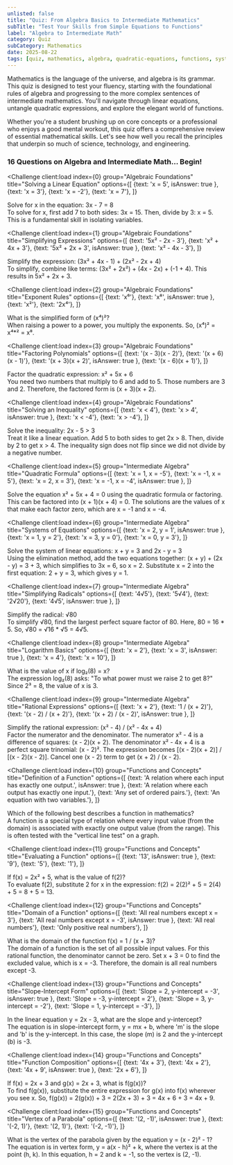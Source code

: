 ```yaml
---
unlisted: false
title: "Quiz: From Algebra Basics to Intermediate Mathematics"
subTitle: "Test Your Skills from Simple Equations to Functions"
label: "Algebra to Intermediate Math"
category: Quiz
subCategory: Mathematics
date: 2025-08-22
tags: [quiz, mathematics, algebra, quadratic-equations, functions, systems-of-equations]
---
```



Mathematics is the language of the universe, and algebra is its grammar. This quiz is designed to test your fluency, starting with the foundational rules of algebra and progressing to the more complex sentences of intermediate mathematics. You'll navigate through linear equations, untangle quadratic expressions, and explore the elegant world of functions.

Whether you're a student brushing up on core concepts or a professional who enjoys a good mental workout, this quiz offers a comprehensive review of essential mathematical skills. Let's see how well you recall the principles that underpin so much of science, technology, and engineering.

### 16 Questions on Algebra and Intermediate Math... Begin!

<QuizUI>

<Challenge
  client:load
  index={0}
  group="Algebraic Foundations"
  title="Solving a Linear Equation"
  options={[
    {text: 'x = 5', isAnswer: true },
    {text: 'x = 3'},
    {text: 'x = -2'},
    {text: 'x = 7'},
  ]}
>
  <slot name="question">
  <div className="question">
    Solve for x in the equation: 3x - 7 = 8
  </div>
  </slot>

  <slot name='explanation'>
  <div className="explanation">
    To solve for x, first add 7 to both sides: 3x = 15. Then, divide by 3: x = 5. This is a fundamental skill in isolating variables.
  </div>
  </slot>
</Challenge>

<Challenge
  client:load
  index={1}
  group="Algebraic Foundations"
  title="Simplifying Expressions"
  options={[
    {text: '5x² - 2x - 3'},
    {text: 'x² + 4x + 3'},
    {text: '5x² + 2x + 3', isAnswer: true },
    {text: 'x² - 4x - 3'},
  ]}
>
  <slot name="question">
  <div className="question">
    Simplify the expression: (3x² + 4x - 1) + (2x² - 2x + 4)
  </div>
  </slot>

  <slot name='explanation'>
  <div className="explanation">
    To simplify, combine like terms: (3x² + 2x²) + (4x - 2x) + (-1 + 4). This results in 5x² + 2x + 3.
  </div>
  </slot>
</Challenge>

<Challenge
  client:load
  index={2}
  group="Algebraic Foundations"
  title="Exponent Rules"
  options={[
    {text: 'x⁶'},
    {text: 'x⁸', isAnswer: true },
    {text: 'x²'},
    {text: '2x⁴'},
  ]}
>
  <slot name="question">
  <div className="question">
    What is the simplified form of (x⁴)²?
  </div>
  </slot>

  <slot name='explanation'>
  <div className="explanation">
    When raising a power to a power, you multiply the exponents. So, (x⁴)² = x⁴*² = x⁸.
  </div>
  </slot>
</Challenge>

<Challenge
  client:load
  index={3}
  group="Algebraic Foundations"
  title="Factoring Polynomials"
  options={[
    {text: '(x - 3)(x - 2)'},
    {text: '(x + 6)(x - 1)'},
    {text: '(x + 3)(x + 2)', isAnswer: true },
    {text: '(x - 6)(x + 1)'},
  ]}
>
  <slot name="question">
  <div className="question">
    Factor the quadratic expression: x² + 5x + 6
  </div>
  </slot>

  <slot name='explanation'>
  <div className="explanation">
    You need two numbers that multiply to 6 and add to 5. Those numbers are 3 and 2. Therefore, the factored form is (x + 3)(x + 2).
  </div>
  </slot>
</Challenge>

<Challenge
  client:load
  index={4}
  group="Algebraic Foundations"
  title="Solving an Inequality"
  options={[
    {text: 'x < 4'},
    {text: 'x > 4', isAnswer: true },
    {text: 'x < -4'},
    {text: 'x > -4'},
  ]}
>
  <slot name="question">
  <div className="question">
    Solve the inequality: 2x - 5 > 3
  </div>
  </slot>

  <slot name='explanation'>
  <div className="explanation">
    Treat it like a linear equation. Add 5 to both sides to get 2x > 8. Then, divide by 2 to get x > 4. The inequality sign does not flip since we did not divide by a negative number.
  </div>
  </slot>
</Challenge>

<Challenge
  client:load
  index={5}
  group="Intermediate Algebra"
  title="Quadratic Formula"
  options={[
    {text: 'x = 1, x = -5'},
    {text: 'x = -1, x = 5'},
    {text: 'x = 2, x = 3'},
    {text: 'x = -1, x = -4', isAnswer: true },
  ]}
>
  <slot name="question">
  <div className="question">
    Solve the equation x² + 5x + 4 = 0 using the quadratic formula or factoring.
  </div>
  </slot>

  <slot name='explanation'>
  <div className="explanation">
    This can be factored into (x + 1)(x + 4) = 0. The solutions are the values of x that make each factor zero, which are x = -1 and x = -4.
  </div>
  </slot>
</Challenge>

<Challenge
  client:load
  index={6}
  group="Intermediate Algebra"
  title="Systems of Equations"
  options={[
    {text: 'x = 2, y = 1', isAnswer: true },
    {text: 'x = 1, y = 2'},
    {text: 'x = 3, y = 0'},
    {text: 'x = 0, y = 3'},
  ]}
>
  <slot name="question">
  <div className="question">
    Solve the system of linear equations: x + y = 3 and 2x - y = 3
  </div>
  </slot>

  <slot name='explanation'>
  <div className="explanation">
    Using the elimination method, add the two equations together: (x + y) + (2x - y) = 3 + 3, which simplifies to 3x = 6, so x = 2. Substitute x = 2 into the first equation: 2 + y = 3, which gives y = 1.
  </div>
  </slot>
</Challenge>

<Challenge
  client:load
  index={7}
  group="Intermediate Algebra"
  title="Simplifying Radicals"
  options={[
    {text: '4√5'},
    {text: '5√4'},
    {text: '2√20'},
    {text: '4√5', isAnswer: true },
  ]}
>
  <slot name="question">
  <div className="question">
    Simplify the radical: √80
  </div>
  </slot>

  <slot name='explanation'>
  <div className="explanation">
    To simplify √80, find the largest perfect square factor of 80. Here, 80 = 16 * 5. So, √80 = √16 * √5 = 4√5.
  </div>
  </slot>
</Challenge>

<Challenge
  client:load
  index={8}
  group="Intermediate Algebra"
  title="Logarithm Basics"
  options={[
    {text: 'x = 2'},
    {text: 'x = 3', isAnswer: true },
    {text: 'x = 4'},
    {text: 'x = 10'},
  ]}
>
  <slot name="question">
  <div className="question">
    What is the value of x if log₂(8) = x?
  </div>
  </slot>

  <slot name='explanation'>
  <div className="explanation">
    The expression log₂(8) asks: "To what power must we raise 2 to get 8?" Since 2³ = 8, the value of x is 3.
  </div>
  </slot>
</Challenge>

<Challenge
  client:load
  index={9}
  group="Intermediate Algebra"
  title="Rational Expressions"
  options={[
    {text: 'x + 2'},
    {text: '1 / (x + 2)'},
    {text: '(x - 2) / (x + 2)'},
    {text: '(x + 2) / (x - 2)', isAnswer: true },
  ]}
>
  <slot name="question">
  <div className="question">
    Simplify the rational expression: (x² - 4) / (x² - 4x + 4)
  </div>
  </slot>

  <slot name='explanation'>
  <div className="explanation">
    Factor the numerator and the denominator. The numerator x² - 4 is a difference of squares: (x - 2)(x + 2). The denominator x² - 4x + 4 is a perfect square trinomial: (x - 2)². The expression becomes [(x - 2)(x + 2)] / [(x - 2)(x - 2)]. Cancel one (x - 2) term to get (x + 2) / (x - 2).
  </div>
  </slot>
</Challenge>

<Challenge
  client:load
  index={10}
  group="Functions and Concepts"
  title="Definition of a Function"
  options={[
    {text: 'A relation where each input has exactly one output.', isAnswer: true },
    {text: 'A relation where each output has exactly one input.'},
    {text: 'Any set of ordered pairs.'},
    {text: 'An equation with two variables.'},
  ]}
>
  <slot name="question">
  <div className="question">
    Which of the following best describes a function in mathematics?
  </div>
  </slot>

  <slot name='explanation'>
  <div className="explanation">
    A function is a special type of relation where every input value (from the domain) is associated with exactly one output value (from the range). This is often tested with the "vertical line test" on a graph.
  </div>
  </slot>
</Challenge>

<Challenge
  client:load
  index={11}
  group="Functions and Concepts"
  title="Evaluating a Function"
  options={[
    {text: '13', isAnswer: true },
    {text: '9'},
    {text: '5'},
    {text: '1'},
  ]}
>
  <slot name="question">
  <div className="question">
    If f(x) = 2x² + 5, what is the value of f(2)?
  </div>
  </slot>

  <slot name='explanation'>
  <div className="explanation">
    To evaluate f(2), substitute 2 for x in the expression: f(2) = 2(2)² + 5 = 2(4) + 5 = 8 + 5 = 13.
  </div>
  </slot>
</Challenge>

<Challenge
  client:load
  index={12}
  group="Functions and Concepts"
  title="Domain of a Function"
  options={[
    {text: 'All real numbers except x = 3'},
    {text: 'All real numbers except x = -3', isAnswer: true },
    {text: 'All real numbers'},
    {text: 'Only positive real numbers'},
  ]}
>
  <slot name="question">
  <div className="question">
    What is the domain of the function f(x) = 1 / (x + 3)?
  </div>
  </slot>

  <slot name='explanation'>
  <div className="explanation">
    The domain of a function is the set of all possible input values. For this rational function, the denominator cannot be zero. Set x + 3 = 0 to find the excluded value, which is x = -3. Therefore, the domain is all real numbers except -3.
  </div>
  </slot>
</Challenge>

<Challenge
  client:load
  index={13}
  group="Functions and Concepts"
  title="Slope-Intercept Form"
  options={[
    {text: 'Slope = 2, y-intercept = -3', isAnswer: true },
    {text: 'Slope = -3, y-intercept = 2'},
    {text: 'Slope = 3, y-intercept = -2'},
    {text: 'Slope = 1, y-intercept = -3'},
  ]}
>
  <slot name="question">
  <div className="question">
    In the linear equation y = 2x - 3, what are the slope and y-intercept?
  </div>
  </slot>

  <slot name='explanation'>
  <div className="explanation">
    The equation is in slope-intercept form, y = mx + b, where 'm' is the slope and 'b' is the y-intercept. In this case, the slope (m) is 2 and the y-intercept (b) is -3.
  </div>
  </slot>
</Challenge>

<Challenge
  client:load
  index={14}
  group="Functions and Concepts"
  title="Function Composition"
  options={[
    {text: '4x + 3'},
    {text: '4x + 2'},
    {text: '4x + 9', isAnswer: true },
    {text: '2x + 6'},
  ]}
>
  <slot name="question">
  <div className="question">
    If f(x) = 2x + 3 and g(x) = 2x + 3, what is f(g(x))?
  </div>
  </slot>

  <slot name='explanation'>
  <div className="explanation">
    To find f(g(x)), substitute the entire expression for g(x) into f(x) wherever you see x. So, f(g(x)) = 2(g(x)) + 3 = 2(2x + 3) + 3 = 4x + 6 + 3 = 4x + 9.
  </div>
  </slot>
</Challenge>

<Challenge
  client:load
  index={15}
  group="Functions and Concepts"
  title="Vertex of a Parabola"
  options={[
    {text: '(2, -1)', isAnswer: true },
    {text: '(-2, 1)'},
    {text: '(2, 1)'},
    {text: '(-2, -1)'},
  ]}
>
  <slot name="question">
  <div className="question">
    What is the vertex of the parabola given by the equation y = (x - 2)² - 1?
  </div>
  </slot>

  <slot name='explanation'>
  <div className="explanation">
    The equation is in vertex form, y = a(x - h)² + k, where the vertex is at the point (h, k). In this equation, h = 2 and k = -1, so the vertex is (2, -1).
  </div>
  </slot>
</Challenge>

</QuizUI>